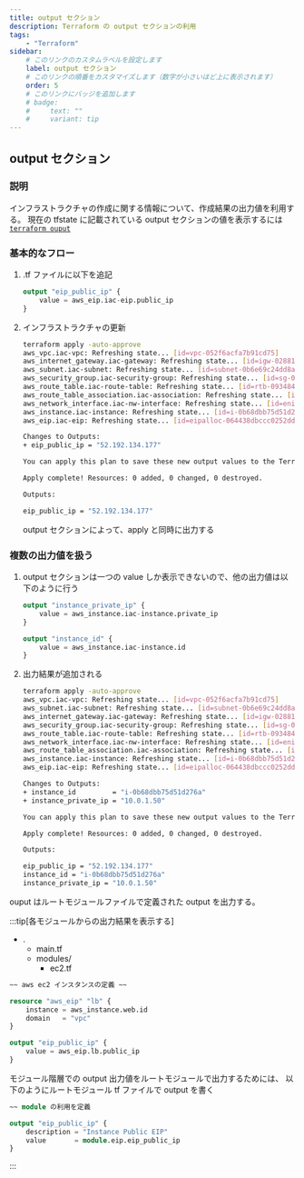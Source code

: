 ```yaml
---
title: output セクション
description: Terraform の output セクションの利用
tags:
    - "Terraform"
sidebar:
    # このリンクのカスタムラベルを設定します
    label: output セクション
    # このリンクの順番をカスタマイズします（数字が小さいほど上に表示されます）
    order: 5
    # このリンクにバッジを追加します
    # badge:
    #     text: ""
    #     variant: tip
---
```



## output セクション

<LinkPreview url="https://developer.hashicorp.com/terraform/language/values/outputs" />

### 説明

インフラストラクチャの作成に関する情報について、作成結果の出力値を利用する。
現在の tfstate に記載されている output セクションの値を表示するには [`terraform ouput`](/terraform/cmds/all-other-commands/output)

### 基本的なフロー

<Steps>

1.  .tf ファイルに以下を追記

    ```tf
    output "eip_public_ip" {
        value = aws_eip.iac-eip.public_ip
    }
    ```

2.  インフラストラクチャの更新

    ```bash frame=none
    terraform apply -auto-approve
    aws_vpc.iac-vpc: Refreshing state... [id=vpc-052f6acfa7b91cd75]
    aws_internet_gateway.iac-gateway: Refreshing state... [id=igw-0288101ee2c640558]
    aws_subnet.iac-subnet: Refreshing state... [id=subnet-0b6e69c24dd8aedd3]
    aws_security_group.iac-security-group: Refreshing state... [id=sg-0389a6f3b90dea414]
    aws_route_table.iac-route-table: Refreshing state... [id=rtb-09348450641b18943]
    aws_route_table_association.iac-association: Refreshing state... [id=rtbassoc-071ca02810081968f]
    aws_network_interface.iac-nw-interface: Refreshing state... [id=eni-04fc6928ece9f0fdf]
    aws_instance.iac-instance: Refreshing state... [id=i-0b68dbb75d51d276a]
    aws_eip.iac-eip: Refreshing state... [id=eipalloc-064438dbccc0252dd]

    Changes to Outputs:
    + eip_public_ip = "52.192.134.177"

    You can apply this plan to save these new output values to the Terraform state, without changing any real infrastructure.

    Apply complete! Resources: 0 added, 0 changed, 0 destroyed.

    Outputs:

    eip_public_ip = "52.192.134.177"
    ```

    output セクションによって、apply と同時に出力する

</Steps>

### 複数の出力値を扱う

<Steps>

1.  output セクションは一つの value しか表示できないので、他の出力値は以下のように行う

    ```tf
    output "instance_private_ip" {
        value = aws_instance.iac-instance.private_ip
    }

    output "instance_id" {
        value = aws_instance.iac-instance.id
    }
    ```

2.  出力結果が追加される

    ```bash frame=none
    terraform apply -auto-approve
    aws_vpc.iac-vpc: Refreshing state... [id=vpc-052f6acfa7b91cd75]
    aws_subnet.iac-subnet: Refreshing state... [id=subnet-0b6e69c24dd8aedd3]
    aws_internet_gateway.iac-gateway: Refreshing state... [id=igw-0288101ee2c640558]
    aws_security_group.iac-security-group: Refreshing state... [id=sg-0389a6f3b90dea414]
    aws_route_table.iac-route-table: Refreshing state... [id=rtb-09348450641b18943]
    aws_network_interface.iac-nw-interface: Refreshing state... [id=eni-04fc6928ece9f0fdf]
    aws_route_table_association.iac-association: Refreshing state... [id=rtbassoc-071ca02810081968f]
    aws_instance.iac-instance: Refreshing state... [id=i-0b68dbb75d51d276a]
    aws_eip.iac-eip: Refreshing state... [id=eipalloc-064438dbccc0252dd]

    Changes to Outputs:
    + instance_id         = "i-0b68dbb75d51d276a"
    + instance_private_ip = "10.0.1.50"

    You can apply this plan to save these new output values to the Terraform state, without changing any real infrastructure.

    Apply complete! Resources: 0 added, 0 changed, 0 destroyed.

    Outputs:

    eip_public_ip = "52.192.134.177"
    instance_id = "i-0b68dbb75d51d276a"
    instance_private_ip = "10.0.1.50"
    ```

</Steps>

ouput はルートモジュールファイルで定義された output を出力する。

:::tip[各モジュールからの出力結果を表示する]

<FileTree>

-   .
    -   main.tf
    -   modules/
        -   ec2.tf

</FileTree>

```tf title="modules/ec2.tf"
~~ aws ec2 インスタンスの定義 ~~

resource "aws_eip" "lb" {
    instance = aws_instance.web.id
    domain   = "vpc"
}

output "eip_public_ip" {
    value = aws_eip.lb.public_ip
}

```

モジュール階層での output 出力値をルートモジュールで出力するためには、
以下のようにルートモジュール tf ファイルで output を書く

```tf title="main.tf"
~~ module の利用を定義

output "eip_public_ip" {
    description = "Instance Public EIP"
    value       = module.eip.eip_public_ip
}
```

:::
